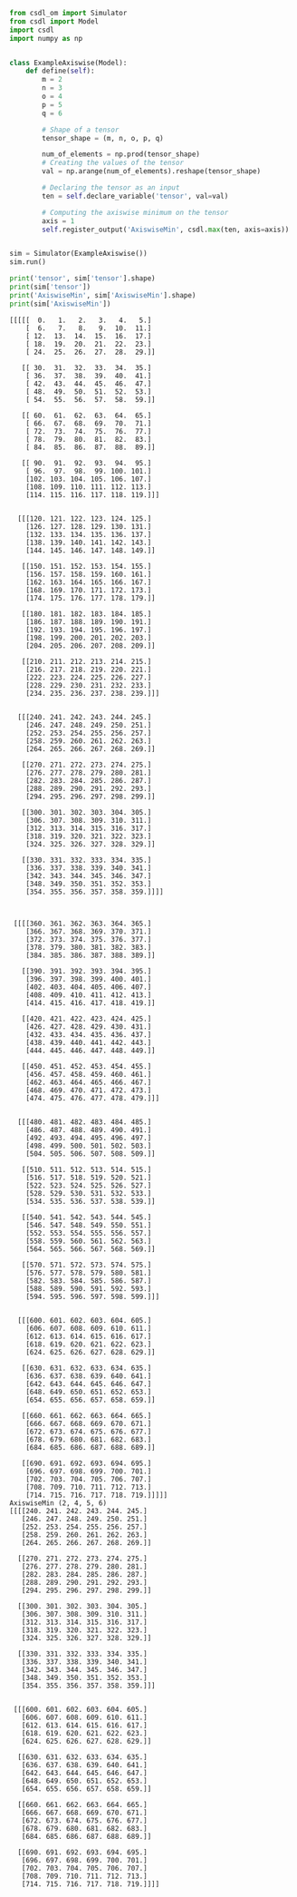 ```py
from csdl_om import Simulator
from csdl import Model
import csdl
import numpy as np


class ExampleAxiswise(Model):
    def define(self):
        m = 2
        n = 3
        o = 4
        p = 5
        q = 6

        # Shape of a tensor
        tensor_shape = (m, n, o, p, q)

        num_of_elements = np.prod(tensor_shape)
        # Creating the values of the tensor
        val = np.arange(num_of_elements).reshape(tensor_shape)

        # Declaring the tensor as an input
        ten = self.declare_variable('tensor', val=val)

        # Computing the axiswise minimum on the tensor
        axis = 1
        self.register_output('AxiswiseMin', csdl.max(ten, axis=axis))


sim = Simulator(ExampleAxiswise())
sim.run()

print('tensor', sim['tensor'].shape)
print(sim['tensor'])
print('AxiswiseMin', sim['AxiswiseMin'].shape)
print(sim['AxiswiseMin'])
```


```tensor (2, 3, 4, 5, 6)
[[[[[  0.   1.   2.   3.   4.   5.]
    [  6.   7.   8.   9.  10.  11.]
    [ 12.  13.  14.  15.  16.  17.]
    [ 18.  19.  20.  21.  22.  23.]
    [ 24.  25.  26.  27.  28.  29.]]

   [[ 30.  31.  32.  33.  34.  35.]
    [ 36.  37.  38.  39.  40.  41.]
    [ 42.  43.  44.  45.  46.  47.]
    [ 48.  49.  50.  51.  52.  53.]
    [ 54.  55.  56.  57.  58.  59.]]

   [[ 60.  61.  62.  63.  64.  65.]
    [ 66.  67.  68.  69.  70.  71.]
    [ 72.  73.  74.  75.  76.  77.]
    [ 78.  79.  80.  81.  82.  83.]
    [ 84.  85.  86.  87.  88.  89.]]

   [[ 90.  91.  92.  93.  94.  95.]
    [ 96.  97.  98.  99. 100. 101.]
    [102. 103. 104. 105. 106. 107.]
    [108. 109. 110. 111. 112. 113.]
    [114. 115. 116. 117. 118. 119.]]]


  [[[120. 121. 122. 123. 124. 125.]
    [126. 127. 128. 129. 130. 131.]
    [132. 133. 134. 135. 136. 137.]
    [138. 139. 140. 141. 142. 143.]
    [144. 145. 146. 147. 148. 149.]]

   [[150. 151. 152. 153. 154. 155.]
    [156. 157. 158. 159. 160. 161.]
    [162. 163. 164. 165. 166. 167.]
    [168. 169. 170. 171. 172. 173.]
    [174. 175. 176. 177. 178. 179.]]

   [[180. 181. 182. 183. 184. 185.]
    [186. 187. 188. 189. 190. 191.]
    [192. 193. 194. 195. 196. 197.]
    [198. 199. 200. 201. 202. 203.]
    [204. 205. 206. 207. 208. 209.]]

   [[210. 211. 212. 213. 214. 215.]
    [216. 217. 218. 219. 220. 221.]
    [222. 223. 224. 225. 226. 227.]
    [228. 229. 230. 231. 232. 233.]
    [234. 235. 236. 237. 238. 239.]]]


  [[[240. 241. 242. 243. 244. 245.]
    [246. 247. 248. 249. 250. 251.]
    [252. 253. 254. 255. 256. 257.]
    [258. 259. 260. 261. 262. 263.]
    [264. 265. 266. 267. 268. 269.]]

   [[270. 271. 272. 273. 274. 275.]
    [276. 277. 278. 279. 280. 281.]
    [282. 283. 284. 285. 286. 287.]
    [288. 289. 290. 291. 292. 293.]
    [294. 295. 296. 297. 298. 299.]]

   [[300. 301. 302. 303. 304. 305.]
    [306. 307. 308. 309. 310. 311.]
    [312. 313. 314. 315. 316. 317.]
    [318. 319. 320. 321. 322. 323.]
    [324. 325. 326. 327. 328. 329.]]

   [[330. 331. 332. 333. 334. 335.]
    [336. 337. 338. 339. 340. 341.]
    [342. 343. 344. 345. 346. 347.]
    [348. 349. 350. 351. 352. 353.]
    [354. 355. 356. 357. 358. 359.]]]]



 [[[[360. 361. 362. 363. 364. 365.]
    [366. 367. 368. 369. 370. 371.]
    [372. 373. 374. 375. 376. 377.]
    [378. 379. 380. 381. 382. 383.]
    [384. 385. 386. 387. 388. 389.]]

   [[390. 391. 392. 393. 394. 395.]
    [396. 397. 398. 399. 400. 401.]
    [402. 403. 404. 405. 406. 407.]
    [408. 409. 410. 411. 412. 413.]
    [414. 415. 416. 417. 418. 419.]]

   [[420. 421. 422. 423. 424. 425.]
    [426. 427. 428. 429. 430. 431.]
    [432. 433. 434. 435. 436. 437.]
    [438. 439. 440. 441. 442. 443.]
    [444. 445. 446. 447. 448. 449.]]

   [[450. 451. 452. 453. 454. 455.]
    [456. 457. 458. 459. 460. 461.]
    [462. 463. 464. 465. 466. 467.]
    [468. 469. 470. 471. 472. 473.]
    [474. 475. 476. 477. 478. 479.]]]


  [[[480. 481. 482. 483. 484. 485.]
    [486. 487. 488. 489. 490. 491.]
    [492. 493. 494. 495. 496. 497.]
    [498. 499. 500. 501. 502. 503.]
    [504. 505. 506. 507. 508. 509.]]

   [[510. 511. 512. 513. 514. 515.]
    [516. 517. 518. 519. 520. 521.]
    [522. 523. 524. 525. 526. 527.]
    [528. 529. 530. 531. 532. 533.]
    [534. 535. 536. 537. 538. 539.]]

   [[540. 541. 542. 543. 544. 545.]
    [546. 547. 548. 549. 550. 551.]
    [552. 553. 554. 555. 556. 557.]
    [558. 559. 560. 561. 562. 563.]
    [564. 565. 566. 567. 568. 569.]]

   [[570. 571. 572. 573. 574. 575.]
    [576. 577. 578. 579. 580. 581.]
    [582. 583. 584. 585. 586. 587.]
    [588. 589. 590. 591. 592. 593.]
    [594. 595. 596. 597. 598. 599.]]]


  [[[600. 601. 602. 603. 604. 605.]
    [606. 607. 608. 609. 610. 611.]
    [612. 613. 614. 615. 616. 617.]
    [618. 619. 620. 621. 622. 623.]
    [624. 625. 626. 627. 628. 629.]]

   [[630. 631. 632. 633. 634. 635.]
    [636. 637. 638. 639. 640. 641.]
    [642. 643. 644. 645. 646. 647.]
    [648. 649. 650. 651. 652. 653.]
    [654. 655. 656. 657. 658. 659.]]

   [[660. 661. 662. 663. 664. 665.]
    [666. 667. 668. 669. 670. 671.]
    [672. 673. 674. 675. 676. 677.]
    [678. 679. 680. 681. 682. 683.]
    [684. 685. 686. 687. 688. 689.]]

   [[690. 691. 692. 693. 694. 695.]
    [696. 697. 698. 699. 700. 701.]
    [702. 703. 704. 705. 706. 707.]
    [708. 709. 710. 711. 712. 713.]
    [714. 715. 716. 717. 718. 719.]]]]]
AxiswiseMin (2, 4, 5, 6)
[[[[240. 241. 242. 243. 244. 245.]
   [246. 247. 248. 249. 250. 251.]
   [252. 253. 254. 255. 256. 257.]
   [258. 259. 260. 261. 262. 263.]
   [264. 265. 266. 267. 268. 269.]]

  [[270. 271. 272. 273. 274. 275.]
   [276. 277. 278. 279. 280. 281.]
   [282. 283. 284. 285. 286. 287.]
   [288. 289. 290. 291. 292. 293.]
   [294. 295. 296. 297. 298. 299.]]

  [[300. 301. 302. 303. 304. 305.]
   [306. 307. 308. 309. 310. 311.]
   [312. 313. 314. 315. 316. 317.]
   [318. 319. 320. 321. 322. 323.]
   [324. 325. 326. 327. 328. 329.]]

  [[330. 331. 332. 333. 334. 335.]
   [336. 337. 338. 339. 340. 341.]
   [342. 343. 344. 345. 346. 347.]
   [348. 349. 350. 351. 352. 353.]
   [354. 355. 356. 357. 358. 359.]]]


 [[[600. 601. 602. 603. 604. 605.]
   [606. 607. 608. 609. 610. 611.]
   [612. 613. 614. 615. 616. 617.]
   [618. 619. 620. 621. 622. 623.]
   [624. 625. 626. 627. 628. 629.]]

  [[630. 631. 632. 633. 634. 635.]
   [636. 637. 638. 639. 640. 641.]
   [642. 643. 644. 645. 646. 647.]
   [648. 649. 650. 651. 652. 653.]
   [654. 655. 656. 657. 658. 659.]]

  [[660. 661. 662. 663. 664. 665.]
   [666. 667. 668. 669. 670. 671.]
   [672. 673. 674. 675. 676. 677.]
   [678. 679. 680. 681. 682. 683.]
   [684. 685. 686. 687. 688. 689.]]

  [[690. 691. 692. 693. 694. 695.]
   [696. 697. 698. 699. 700. 701.]
   [702. 703. 704. 705. 706. 707.]
   [708. 709. 710. 711. 712. 713.]
   [714. 715. 716. 717. 718. 719.]]]]
```
